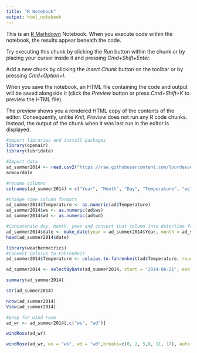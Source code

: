 ```yaml
---
title: "R Notebook"
output: html_notebook
---
```


This is an [R Markdown](http://rmarkdown.rstudio.com) Notebook. When you execute code within the notebook, the results appear beneath the code. 

Try executing this chunk by clicking the *Run* button within the chunk or by placing your cursor inside it and pressing *Cmd+Shift+Enter*. 

Add a new chunk by clicking the *Insert Chunk* button on the toolbar or by pressing *Cmd+Option+I*.

When you save the notebook, an HTML file containing the code and output will be saved alongside it (click the *Preview* button or press *Cmd+Shift+K* to preview the HTML file). 

The preview shows you a rendered HTML copy of the contents of the editor. Consequently, unlike *Knit*, *Preview* does not run any R code chunks. Instead, the output of the chunk when it was last run in the editor is displayed.
```r
#import libraries and install packages
library(openair)
library(lubridate)
```

```r
#Import data
ad_summer2014 <- read.csv2("https://raw.githubusercontent.com/lourdesvera/Community_Air_Montoring/master/Wind_Analyses/Armourdale_10yrs.csv", header = TRUE, sep = ",", stringsAsFactors = FALSE )
armourdale
```

```r
#rename columns
colnames(ad_summer2014) = c("Year", "Month", "Day", "Temperature", "ws", "wd")
```

```r
#change some column formats
ad_summer2014$Temperature <- as.numeric(ad$Temperature)
ad_summer2014$ws <- as.numeric(ad$ws)
ad_summer2014$wd <- as.numeric(ad$wd)
```

```r
#Concatenate day, month, year and convert that column into date/time format
ad_summer2014$date <- make_date(year = ad_summer2014$Year, month = ad_summer2014$Month , day = ad_summer2014$Day)
head(ad_summer2014$date)
```

```r
library(weathermetrics)
#Convert Celsius to Fahrenheit
ad_summer2014$Temperature <- celsius.to.fahrenheit(ad$Temperature, round = 2)
```

```r
ad_summer2014 <- selectByDate(ad_summer2014, start = "2014-06-21", end = "2014-09-21")
```


```r
summary(ad_summer2014)
```

```r
str(ad_summer2014)
```

```r
nrow(ad_summer2014)
View(ad_summer2014)
```

```r
#prep for wind rose
ad_wr <- ad_summer2014[,c("ws", "wd")]
```

```r
windRose(ad_wr)
```

```r
windRose(ad_wr, ws = "ws", wd = "wd",breaks=c(0, 2, 5,8, 11, 17), auto.text=FALSE, paddle=FALSE, annotate=FALSE, grid.line=5, key = list(labels = c(">0-2", ">2-5", ">5-8", ">8-11", ">11-17")), key.footer = "Summer 2014 Wind Speed Plot in Armourdale, KS (m/s)", key.position = "bottom",par.settings=list(axis.line=list(col="lightgray")), col = c("#4f4f4f", "#0a7cb9", "#f9be00", "#ff7f2f", "#d7153a"))
```